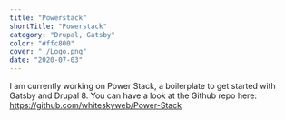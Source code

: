 ```yaml
---
title: "Powerstack"
shortTitle: "Powerstack"
category: "Drupal, Gatsby"
color: "#ffc800"
cover: "./Logo.png"
date: "2020-07-03"
---
```


I am currently working on Power Stack, a boilerplate to get started with Gatsby and Drupal 8. You can have a look at the Github repo here: https://github.com/whiteskyweb/Power-Stack
